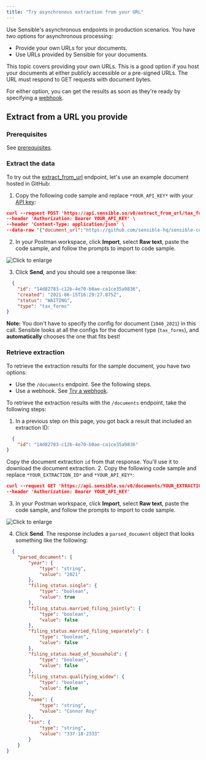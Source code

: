 ```yaml
---
title: "Try asynchronous extraction from your URL"
---
```


Use Sensible's asynchronous endpoints in production scenarios. You have two options for asynchronous processing:

* Provide your own URLs for your documents.
* Use URLs provided by Sensible for your documents.

This topic covers providing your own URLs. This is a good option if you host your documents at either publicly accessible or a pre-signed URLs. The URL must respond to GET requests with document bytes.

For either option, you can get the results as soon as they're ready by specifying a [webhook](/api/api-tutorial/api-tutorial-webhook).

## Extract from a URL you provide

### Prerequisites

See [prerequisites](/api/api-tutorial/index#prerequisites).

### Extract the data

To try out the [extract\_from\_url](https://sensiblehq.readme.io/reference#extract-from-url) endpoint, let's use an example document hosted in GitHub:

1. Copy the following code sample and replace `*YOUR_API_KEY*` with your [API key](https://app.sensible.so/account/):  
  
```json JSON
curl --request POST 'https://api.sensible.so/v0/extract_from_url/tax_forms' \  
--header 'Authorization: Bearer YOUR_API_KEY' \  
--header 'Content-Type: application/json' \  
--data-raw '{"document_url":"https://github.com/sensible-hq/sensible-configuration-library/raw/main/tax_forms/1040/2021/1040_2021_sample.pdf"}'  
```
2. In your Postman workspace, click **Import**, select **Raw text**, paste the code sample, and follow the prompts to import to code sample.

![Click to enlarge](/images/api_quickstart_postman_1.png)

3. Click **Send**, and you should see a response like:  
  
```JSON JSON
  {  
    "id": "14d82783-c12b-4e70-b0ae-ca1ce35a9836",  
    "created": "2021-06-15T16:29:27.875Z",  
    "status": "WAITING",  
    "type": "tax_forms"  
}  
```
**Note:** You don't have to specify the config for document (`1040_2021`) in this call. Sensible looks at all the configs for the document type (`tax_forms`), and **automatically** chooses the one that fits best!

### Retrieve extraction

 To retrieve the extraction results for the sample document, you have two options:

* Use the `/documents` endpoint. See the following steps.
* Use a webhook. See [Try a webhook](/api/api-tutorial/api-tutorial-webhook).

To retrieve the extraction results with the `/documents` endpoint, take the following steps:

1. In a previous step on this page, you got back a result that included an extraction ID:  
  
```JSON JSON
  {  
    "id": "14d82783-c12b-4e70-b0ae-ca1ce35a9836"  
}  
```  
Copy the document extraction `id` from that response. You'll use it to download the document extraction.
2. Copy the following code sample and replace `*YOUR_EXTRACTION_ID*` and `*YOUR_API_KEY*`:



```json JSON 
curl --request GET 'https://api.sensible.so/v0/documents/YOUR_EXTRACTION_ID' \
--header 'Authorization: Bearer YOUR_API_KEY'
```
3. In your Postman workspace, click **Import**, select **Raw text**, paste the code sample, and follow the prompts to import to code sample.

![Click to enlarge](/images/api_quickstart_postman_2.png)

4. Click **Send**. The response includes a `parsed_document` object that looks something like the following:



```JSON JSON
  {
	"parsed_document": {
		"year": {
			"type": "string",
			"value": "2021"
		},
		"filing_status.single": {
			"type": "boolean",
			"value": true
		},
		"filing_status.married_filing_jointly": {
			"type": "boolean",
			"value": false
		},
		"filing_status.married_filing_separately": {
			"type": "boolean",
			"value": false
		},
		"filing_status.head_of_household": {
			"type": "boolean",
			"value": false
		},
		"filing_status.qualifying_widow": {
			"type": "boolean",
			"value": false
		},
		"name": {
			"type": "string",
			"value": "Connor Roy"
		},
		"ssn": {
			"type": "string",
			"value": "337-18-2333"
		}
	}
}
```